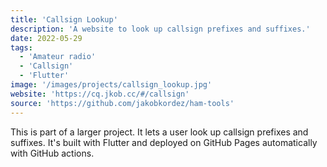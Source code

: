 ```yaml
---
title: 'Callsign Lookup'
description: 'A website to look up callsign prefixes and suffixes.'
date: 2022-05-29
tags:
  - 'Amateur radio'
  - 'Callsign'
  - 'Flutter'
image: '/images/projects/callsign_lookup.jpg'
website: 'https://cq.jkob.cc/#/callsign'
source: 'https://github.com/jakobkordez/ham-tools'
---
```


This is part of a larger project. It lets a user look up callsign prefixes
and suffixes. It's built with Flutter and deployed on GitHub Pages automatically
with GitHub actions.
